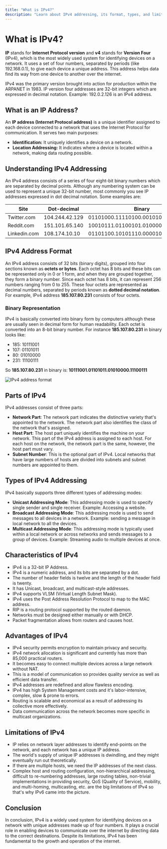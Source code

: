```yaml
---
title: "What is IPv4?"
description: "Learn about IPv4 addressing, its format, types, and limitations"
---
```


# What is IPv4?

**IP** stands for **Internet Protocol version** and **v4** stands for **Version Four** (IPv4), which is the most widely used system for identifying devices on a network. It uses a set of four numbers, separated by periods (like 192.168.0.1), to give each device a unique address. This address helps data find its way from one device to another over the internet.

IPv4 was the primary version brought into action for production within the ARPANET in 1983. IP version four addresses are 32-bit integers which are expressed in decimal notation. Example: 192.0.2.126 is an IPv4 address.

## What is an IP Address?

An **IP address (Internet Protocol address)** is a unique identifier assigned to each device connected to a network that uses the Internet Protocol for communication. It serves two main purposes:

- **Identification:** It uniquely identifies a device on a network.
- **Location Addressing:** It indicates where a device is located within a network, making data routing possible.

## Understanding IPv4 Addressing

An IPv4 address consists of a series of four eight-bit binary numbers which are separated by decimal points. Although any numbering system can be used to represent a unique 32-bit number, most commonly you see IP addresses expressed in dot decimal notation. Some examples are:

| Site | Dot-decimal | Binary |
|------|-------------|--------|
| Twitter.com | 104.244.42.129 | 01101000.11110100.00101010.10000001 |
| Reddit.com | 151.101.65.140 | 10010111.01100101.01000001.10001100 |
| Linkedin.com | 108.174.10.10 | 01101100.10101110.00001010.00001010 |

## IPv4 Address Format

An IPv4 address consists of 32 bits (binary digits), grouped into four sections known as **octets or bytes**. Each octet has 8 bits and these bits can be represented only in 0 or 1 form, and when they are grouped together, they form a binary number. Since each octet has 8 bits, it can represent 256 numbers ranging from 0 to 255. These four octets are represented as decimal numbers, separated by periods known as **dotted decimal notation**. For example, IPv4 address **185.107.80.231** consists of four octets.

### Binary Representation

IPv4 is basically converted into binary form by computers although these are usually seen in decimal form for human readability. Each octet is converted into an 8-bit binary number. For instance **185.107.80.231** in binary looks like:

- 185: 10111001
- 107: 01101011
- 80: 01010000
- 231: 11100111

So **185.107.80.231** in binary is: **10111001.01101011.01010000.11100111**

<img className="max-w-xl w-full rounded-xl mx-auto" src="/images/ipv4-address-format.webp" alt="IPv4 address format" />

## Parts of IPv4

IPv4 addresses consist of three parts:

- **Network Part**: The network part indicates the distinctive variety that's appointed to the network. The network part also identifies the class of the network that's assigned.
- **Host Part**: The host part uniquely identifies the machine on your network. This part of the IPv4 address is assigned to each host. For each host on the network, the network part is the same, however, the host part must vary.
- **Subnet Number**: This is the optional part of IPv4. Local networks that have large numbers of hosts are divided into subnets and subnet numbers are appointed to them.

## Types of IPv4 Addressing

IPv4 basically supports three different types of addressing modes:

- **Unicast Addressing Mode**: This addressing mode is used to specify single sender and single receiver. Example: Accessing a website.
- **Broadcast Addressing Mode**: This addressing mode is used to send messages to all devices in a network. Example: sending a message in local network to all the devices.
- **Multicast Addressing Mode**: This addressing mode is typically used within a local network or across networks and sends messages to a group of devices. Example: Streaming audio to multiple devices at once.

## Characteristics of IPv4

- IPv4 is a 32-bit IP Address.
- IPv4 is a numeric address, and its bits are separated by a dot.
- The number of header fields is twelve and the length of the header field is twenty.
- It has Unicast, broadcast, and multicast-style addresses.
- IPv4 supports VLSM (Virtual Length Subnet Mask).
- IPv4 uses the Post Address Resolution Protocol to map to the MAC address.
- RIP is a routing protocol supported by the routed daemon.
- Networks must be designed either manually or with DHCP.
- Packet fragmentation allows from routers and causes host.

## Advantages of IPv4

- IPv4 security permits encryption to maintain privacy and security.
- IPv4 network allocation is significant and currently has more than 85,000 practical routers.
- It becomes easy to connect multiple devices across a large network without NAT.
- This is a model of communication so provides quality service as well as efficient data transfer.
- IPv4 addresses are redefined and allow flawless encoding.
- IPv4 has high System Management costs and it's labor-intensive, complex, slow & prone to errors.
- Routing is scalable and economical as a result of addressing its collective more effectively.
- Data communication across the network becomes more specific in multicast organizations.

## Limitations of IPv4

- IP relies on network layer addresses to identify end-points on the network, and each network has a unique IP address.
- The world's supply of unique IP addresses is dwindling, and they might eventually run out theoretically.
- If there are multiple hosts, we need the IP addresses of the next class.
- Complex host and routing configuration, non-hierarchical addressing, difficult to re-numbering addresses, large routing tables, non-trivial implementations in providing security, QoS (Quality of Service), mobility, and multi-homing, multicasting, etc. are the big limitations of IPv4 so that's why IPv6 came into the picture.

## Conclusion

In conclusion, IPv4 is a widely used system for identifying devices on a network with unique addresses made up of four numbers. It plays a crucial role in enabling devices to communicate over the internet by directing data to the correct destinations. Despite its limitations, IPv4 has been fundamental to the growth and operation of the internet.
